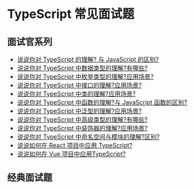 # TypeScript 常见面试题

## 面试官系列

- [说说你对 TypeScript 的理解? 与 JavaScript 的区别?](/interview/typescript/t_javascript)
- [说说你对 TypeScript 中数据类型的理解?有哪些?](/interview/typescript/data_type)
- [说说你对 TypeScript 中枚举类型的理解?应用场景?](/interview/typescript/enum)
- [说说你对 TypeScript 中接口的理解?应用场景?](/interview/typescript/interface)
- [说说你对 TypeScript 中类的理解?应用场景?](/interview/typescript/class)
- [说说你对 TypeScript 中函数的理解?与 JavaScript 函数的区别?](/interview/typescript/function)
- [说说你对 TypeScript 中泛型的理解?应用场景?](/interview/typescript/generic)
- [说说你对 TypeScript 中高级类型的理解?有哪些?](/interview/typescript/high_type)
- [说说你对 TypeScript 中装饰器的理解?应用场景?](/interview/typescript/decorator)
- [说说你对 TypeScript 中命名空间与模块的理解?区别?](/interview/typescript/namespace_module)
- [说说如何在 React 项目中应用 TypeScript?](/interview/typescript/t_react)
- [说说如何在 Vue 项目中应用TypeScript?](/interview/typescript/t_vue)

## 经典面试题
